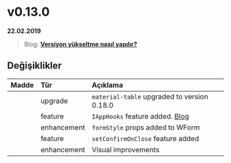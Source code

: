 
# v0.13.0

**22.02.2019**

> Blog: [__Versiyon yükseltme nasıl yapılır?__](/blog/how-to-version-upgrade)

## Değişiklikler

| Madde             | Tür           | Açıklama                                                                                          |
|:------------------|:--------------|:--------------------------------------------------------------------------------------------------|
|                   | upgrade       | `material-table` upgraded to version 0.18.0                                                       |
|                   | feature       | `IAppHooks` feature added. [Blog](/blog/i-app-hooks)                                              |
|                   | enhancement   | `formStyle` props added to WForm                                                                  |
|                   | feature       | `setConfirmOnClose` feature added                                                                 |
|                   | enhancement   | Visual improvements                                                                               |


<br/>
<br/>